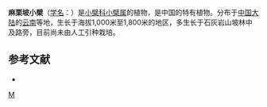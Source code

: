{{Speciesbox 
| genus = Berberis
| species = malipoensis
| authority = [[吴征镒|C. Y. Wu]] et [[包士英|S. Y. Bao]]
}}
'''麻栗坡小檗'''（[[学名|学名]]：{{lang|la|''Berberis malipoensis''}}）是[[小檗科|小檗科]][[小檗属|小檗属]]的植物，是中国的特有植物。分布于[[中国大陆|中国大陆]]的[[云南|云南]]等地，生长于海拔1,000米至1,800米的地区，多生长于石灰岩山坡林中及路旁，目前尚未由人工引种栽培。

== 参考文献 ==
<div class="references-small">
* {{cite web| url =http://www.bioinfo.cn/db05/KmzwSpecies.php?action=view&id=1829| title =麻栗坡小檗| work =《中国高等植物数据库全库》| publisher =中国科学院微生物研究所| author =昆明植物研究所| accessdate =2009-02-22| deadurl =yes| archiveurl =https://web.archive.org/web/20160305041057/http://www.bioinfo.cn/db05/KmzwSpecies.php?action=view&id=1829| archivedate =2016-03-05}}
</div>
{{Taxonbar|from=Q11175736}}

[[Category:小檗属|M]]


{{植物小作品}}